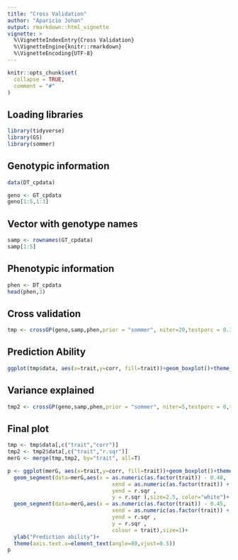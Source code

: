 ---
title: "Cross Validation"
author: "Aparicio Johan"
output: rmarkdown::html_vignette
vignette: >
  %\VignetteIndexEntry{Cross Validation}
  %\VignetteEngine{knitr::rmarkdown}
  %\VignetteEncoding{UTF-8}
---

```{r, include = FALSE}
knitr::opts_chunk$set(
  collapse = TRUE,
  comment = "#"
)
```

## Loading libraries

```{r setup, warning=F,message=F}
library(tidyverse)
library(GS)
library(sommer)
```


## Genotypic information

```{r, warning=F,message=F}
data(DT_cpdata)

geno <- GT_cpdata
geno[1:5,1:3]
```

## Vector with genotype names
```{r, warning=F,message=F}
samp <- rownames(GT_cpdata)
samp[1:5]
```

## Phenotypic information
```{r, warning=F,message=F}
phen <- DT_cpdata
head(phen,3)
```


## Cross validation
```{r, warning=F, message=F}
tmp <- crossGP(geno,samp,phen,prior = "sommer", niter=20,testporc = 0.3,traits = names(phen)[c(5,7)])
```

## Prediction Ability

```{r}
ggplot(tmp$data, aes(x=trait,y=corr, fill=trait))+geom_boxplot()+theme_bw()
```

## Variance explained

```{r}
tmp2 <- crossGP(geno,samp,phen,prior = "sommer", niter=5,testporc = 0,traits = names(phen)[c(5,7)])
```



## Final plot

```{r}
tmp <- tmp$data[,c("trait","corr")]
tmp2 <- tmp2$data[,c("trait","r.sqr")]
merG <- merge(tmp,tmp2, by="trait", all=T)
```



```{r}
p <- ggplot(merG, aes(x=trait,y=corr, fill=trait))+geom_boxplot()+theme_bw()+xlab(" ")+
  geom_segment(data=merG,aes(x = as.numeric(as.factor(trait)) - 0.48, 
                                 xend = as.numeric(as.factor(trait)) + 0.48, 
                                 yend = r.sqr , 
                                 y = r.sqr ),size=2.5, color="white")+
  geom_segment(data=merG,aes(x = as.numeric(as.factor(trait)) - 0.45, 
                                 xend = as.numeric(as.factor(trait)) + 0.45, 
                                 yend = r.sqr , 
                                 y = r.sqr , 
                                 colour = trait),size=1)+
  ylab("Prediction ability")+
  theme(axis.text.x=element_text(angle=80,vjust=0.5))
p

```







